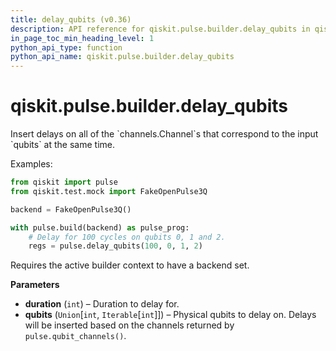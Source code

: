```yaml
---
title: delay_qubits (v0.36)
description: API reference for qiskit.pulse.builder.delay_qubits in qiskit v0.36
in_page_toc_min_heading_level: 1
python_api_type: function
python_api_name: qiskit.pulse.builder.delay_qubits
---
```


<span id="qiskit-pulse-builder-delay-qubits" />

# qiskit.pulse.builder.delay\_qubits

<Function id="qiskit.pulse.builder.delay_qubits" isDedicatedPage={true} github="https://github.com/qiskit/qiskit/tree/stable/0.20/qiskit/pulse/builder.py" signature="delay_qubits(duration, *qubits)">
  Insert delays on all of the `channels.Channel`s that correspond to the input `qubits` at the same time.

  Examples:

  ```python
  from qiskit import pulse
  from qiskit.test.mock import FakeOpenPulse3Q

  backend = FakeOpenPulse3Q()

  with pulse.build(backend) as pulse_prog:
      # Delay for 100 cycles on qubits 0, 1 and 2.
      regs = pulse.delay_qubits(100, 0, 1, 2)
  ```

  <Admonition title="Note" type="note">
    Requires the active builder context to have a backend set.
  </Admonition>

  **Parameters**

  *   **duration** (`int`) – Duration to delay for.
  *   **qubits** (`Union`\[`int`, `Iterable`\[`int`]]) – Physical qubits to delay on. Delays will be inserted based on the channels returned by `pulse.qubit_channels()`.
</Function>


